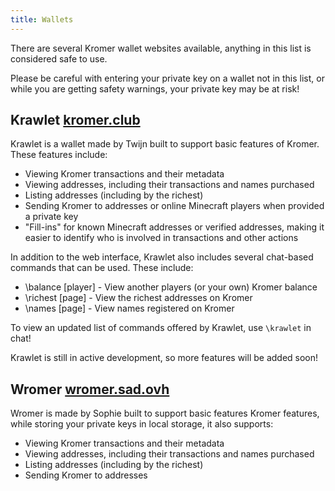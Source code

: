 ```yaml
---
title: Wallets
---
```


There are several Kromer wallet websites available, anything in this list is considered safe to use.

<Aside type="danger">Please be careful with entering your private key on a wallet not in this list, or while you are getting safety warnings, your private key may be at risk!</Aside>

## Krawlet [kromer.club](https://www.kromer.club/)
Krawlet is a wallet made by Twijn built to support basic features of Kromer. These features include:

- Viewing Kromer transactions and their metadata
- Viewing addresses, including their transactions and names purchased
- Listing addresses (including by the richest)
- Sending Kromer to addresses or online Minecraft players when provided a private key
- "Fill-ins" for known Minecraft addresses or verified addresses, making it easier to identify who is involved in transactions and other actions

In addition to the web interface, Krawlet also includes several chat-based commands that can be used. These include:

- \balance [player] - View another players (or your own) Kromer balance
- \richest [page] - View the richest addresses on Kromer
- \names [page] - View names registered on Kromer

To view an updated list of commands offered by Krawlet, use `\krawlet` in chat!

Krawlet is still in active development, so more features will be added soon!

## Wromer [wromer.sad.ovh](https://wromer.sad.ovh/)
Wromer is made by Sophie built to support basic features Kromer features, while storing your private keys in local storage, it also supports:
- Viewing Kromer transactions and their metadata
- Viewing addresses, including their transactions and names purchased
- Listing addresses (including by the richest)
- Sending Kromer to addresses